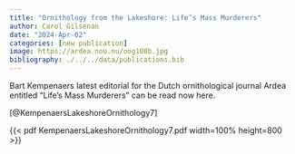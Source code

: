 ```yaml
---
title: "Ornithology from the Lakeshore: Life’s Mass Murderers"
author: Carol Gilsenan
date: "2024-Apr-02"
categories: [new publication]
image: https://ardea.nou.nu/oog100b.jpg
bibliography: ./../../data/publications.bib
---
```


Bart Kempenaers latest editorial for the Dutch ornithological journal Ardea entitled “Life’s Mass Murderers” can be read now here.

[@KempenaersLakeshoreOrnithology7]

{{< pdf KempenaersLakeshoreOrnithology7.pdf width=100% height=800 >}}